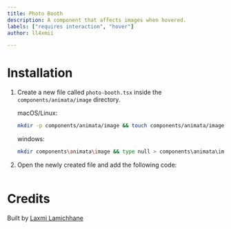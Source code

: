 ```yaml
---
title: Photo Booth
description: A component that affects images when hovered.
labels: ["requires interaction", "hover"]
author: ll4xmii

---
```


<ComponentPreview name="image-photo-booth--docs" />

# Installation

1. Create a new file called `photo-booth.tsx` inside the `components/animata/image` directory.

   macOS/Linux:
   ```bash
   mkdir -p components/animata/image && touch components/animata/image/photo-booth.tsx
   ```

   windows:
   ```bash
   mkdir components\animata\image && type null > components\animata\image\photo-booth.tsx
   ```

2. Open the newly created file and add the following code:

```jsx file=<rootDir>/animata/image/photo-booth.tsx

```
# Credits

   Built by [Laxmi Lamichhane](https://github.com/llaxmi)
